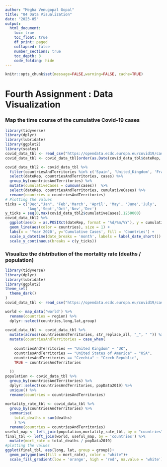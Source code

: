 ```yaml
---
author: "Megha Venugopal Gopal"
title: "04 Data Visualization"
date: "2023-05"
output:
  html_document:
    toc: true
    toc_float: true
    df_print: paged
    collapsed: false
    number_sections: true
    toc_depth: 3
    code_folding: hide
---
```


```r
knitr::opts_chunk$set(message=FALSE,warning=FALSE, cache=TRUE)
```

# Fourth Assignment : Data Visualization

### Map the time course of the cumulative Covid-19 cases

```r
library(tidyverse)
library(dplyr)
library(lubridate)
library(ggplot2)
library(scales)
covid_data_tbl <- read_csv("https://opendata.ecdc.europa.eu/covid19/casedistribution/csv")
covid_data_tbl <- covid_data_tbl[order(as.Date(covid_data_tbl$dateRep, format="%d/%m/%Y")),]

covid_data_tbl2 <- covid_data_tbl %>%
  filter(countriesAndTerritories %in% c('Spain', 'United_Kingdom', 'France', 'Germany','United_States_of_America')) %>%
  select(dateRep, countriesAndTerritories, cases) %>%
  group_by(countriesAndTerritories) %>%
  mutate(cumulativeCases = cumsum(cases))  %>%
  select(dateRep, countriesAndTerritories, cumulativeCases) %>%
  rename(countries = countriesAndTerritories)
# Plotting the values 
ticks = c("Dec","Jan", 'Feb','March', 'April', 'May', 'June','July',
          'Aug','Sept','Oct','Nov','Dec')
y_ticks = seq(0,max(covid_data_tbl2$cumulativeCases),1250000)
covid_data_tbl2 %>%
  ggplot(aes(x = as.POSIXct(dateRep, format = '%d/%m/%Y'), y = cumulativeCases)) +
  geom_line(aes(color = countries), size = 1) +
  labs(x = 'Year 2020', y='Cumulative Cases', fill = 'Countries') +
  scale_x_datetime(date_breaks = 'month', labels = label_date_short()) +
  scale_y_continuous(breaks = c(y_ticks))
```
### Visualize the distribution of the mortality rate (deaths / population)

```r
library(tidyverse)
library(dplyr)
library(lubridate)
library(ggplot2)
theme_set(
  theme_dark()
)
covid_data_tbl <- read_csv("https://opendata.ecdc.europa.eu/covid19/casedistribution/csv")

world <- map_data('world') %>%
  rename(countries = region) %>%
  dplyr::select(countries,long,lat,group) 
  
covid_data_tbl <- covid_data_tbl %>%
  mutate(across(countriesAndTerritories, str_replace_all, "_", " ")) %>%
  mutate(countriesAndTerritories = case_when(
    
    countriesAndTerritories == "United Kingdom" ~ "UK",
    countriesAndTerritories == "United States of America" ~ "USA",
    countriesAndTerritories == "Czechia" ~ "Czech Republic",
    TRUE ~ countriesAndTerritories
    
  ))
population <- covid_data_tbl %>%
  group_by(countriesAndTerritories) %>%
  dplyr::select(countriesAndTerritories, popData2019) %>%
  unique() %>%
  rename(countries = countriesAndTerritories)
  
mortality_rate_tbl <- covid_data_tbl %>%
  group_by(countriesAndTerritories) %>%
  summarise( 
    total_deaths = sum(deaths)
    ) %>%
  rename(countries = countriesAndTerritories)
useful_map <- left_join(population,mortality_rate_tbl, by = "countries")
final_tbl <- left_join(world, useful_map, by = 'countries') %>%
  mutate(mort_rate = total_deaths / popData2019)
#plotting the values
ggplot(final_tbl, aes(long, lat, group = group))+
  geom_polygon(aes(fill = mort_rate), color = "white")+
  scale_fill_gradient(low = 'orange', high = 'red', na.value = 'white')

```
